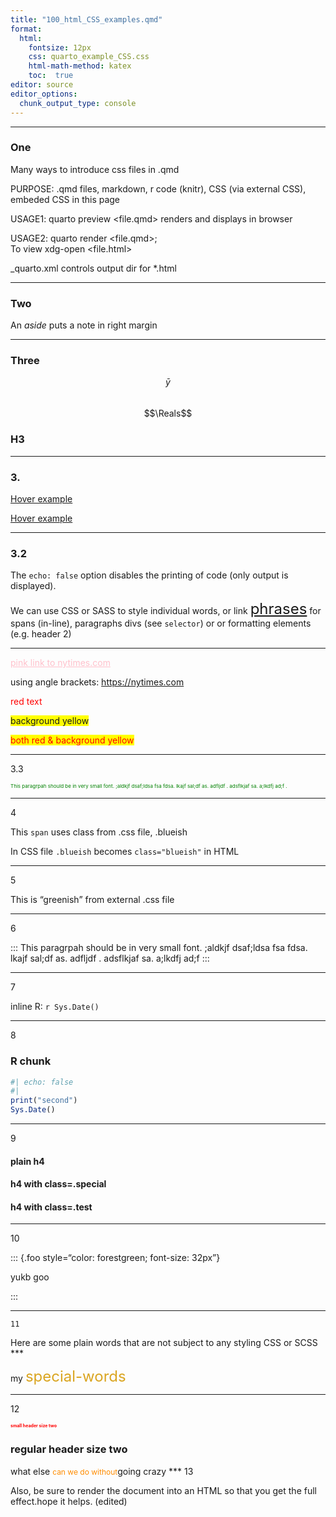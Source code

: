 ```yaml
---
title: "100_html_CSS_examples.qmd"
format: 
  html:
    fontsize: 12px
    css: quarto_example_CSS.css
    html-math-method: katex
    toc:  true
editor: source 
editor_options: 
  chunk_output_type: console
---
```



***
### One 
<div class="intro">
Many ways to introduce css files in .qmd
<p>PURPOSE:    .qmd files, markdown, r code (knitr), CSS (via external CSS), embeded CSS in this page </p>
<p>USAGE1:     quarto preview <file.qmd>    renders and displays in browser </p>
USAGE2:      quarto render  <file.qmd>;   
        To view xdg-open <file.html>

_quarto.xml   controls output dir for *.html
</div>

***
### Two 

[An *aside* puts a note in right margin]{.aside}

***
### Three

$$\bar{y}$$  
$$\Reals$$

```{=html}
<h3>H3</h3>
```

***
### 3.

<a href="#">Hover example</a>

<a href="http://www.nytimes.com">Hover example</a>

***
### 3.2
The `echo: false` option disables the printing of code (only output is displayed).

We can use CSS or SASS to style individual words, or link
[phrases](https://google.com){style="font-size: 24px"} for spans (in-line), paragraphs
divs (see `selector`) or or formatting elements (e.g. header 2)

------------------------------------------------------------------------

[pink link to nytimes.com](https://nytimes.com){style="color:pink"}

using angle brackets: <https://nytimes.com>

[red text]{style="color:red"}

[background yellow]{style="background-color: yellow"}

[both red & background yellow]{style="color: red; background-color:yellow"}

***
3.3

::: {style="font-size: 8px; color:green"}
This paragrpah should be in very small font. ;aldkjf dsaf;ldsa fsa fdsa. lkajf sal;df as. adfljdf . adsflkjaf sa. a;lkdfj ad;f .
::: 

***
4

<!-- TODO: -->
<span class="blueish"> This `span` uses class from .css file, .blueish</span>

<p class="blueish">In CSS file `.blueish`  becomes `class="blueish"` in HTML</p>

***
5

<greenish>  This is "greenish" from external .css file </greenish>

***
6

:::
This paragrpah should be in very small font. ;aldkjf dsaf;ldsa fsa fdsa. lkajf sal;df as. adfljdf . adsflkjaf sa. a;lkdfj ad;f
:::

***
7

inline R: `r Sys.Date()`

***
8

### R chunk
```r
#| echo: false
#| 
print("second")
Sys.Date()
```
***
9

<h4> plain h4 </h4>

<h4 class=.special>h4 with class=.special </h4>

<h4 class=.test>h4 with class=.test </h4>

***
10

::: {.foo style="color: forestgreen; font-size: 32px"}

<!-- `:::` begins a Div -->
<example of div>
yukb goo

:::

***
    11

Here are some plain words that are not subject to any styling CSS or SCSS
    ***

<!-- Next:  apply a CSS style to a Span.  In this case the `special-words` -->

my [special-words]{style="color: goldenrod; font-size: 24px"}

***
12

### small header size two {style="color: red; font-size: 7px"}

### regular header size two

what else [can we do without]{style="color: darkorange; font-size: 12px"}going crazy
***
13

Also, be sure to render the document into an HTML so that you get the full effect.hope it helps. (edited)
